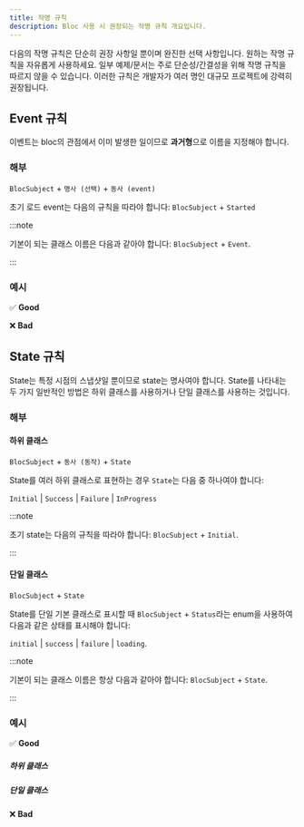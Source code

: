 ```yaml
---
title: 작명 규칙
description: Bloc 사용 시 권장되는 작명 규칙 개요입니다.
---
```



다음의 작명 규칙은 단순히 권장 사항일 뿐이며 완진한 선택 사항입니다. 원하는 작명
규칙을 자유롭게 사용하세요. 일부 예제/문서는 주로 단순성/간결성을 위해 작명
규칙을 따르지 않을 수 있습니다. 이러한 규칙은 개발자가 여러 명인 대규모
프로젝트에 강력히 권장됩니다.

## Event 규칙

이벤트는 bloc의 관점에서 이미 발생한 일이므로 **과거형**으로 이름을 지정해야
합니다.

### 해부

`BlocSubject` + `명사 (선택)` + `동사 (event)`

초기 로드 event는 다음의 규칙을 따라야 합니다: `BlocSubject` + `Started`

:::note

기본이 되는 클래스 이름은 다음과 같아야 합니다: `BlocSubject` + `Event`.

:::

### 예시

✅ **Good**

<EventExamplesGood1 />

❌ **Bad**

<EventExamplesBad1 />

## State 규칙

State는 특정 시점의 스냅샷일 뿐이므로 state는 명사여야 합니다. State를 나타내는
두 가지 일반적인 방법은 하위 클래스를 사용하거나 단일 클래스를 사용하는
것입니다.

### 해부

#### 하위 클래스

`BlocSubject` + `동사 (동작)` + `State`

State를 여러 하위 클래스로 표현하는 경우 `State`는 다음 중 하나여야 합니다:

`Initial` | `Success` | `Failure` | `InProgress`

:::note

초기 state는 다음의 규칙을 따라야 합니다: `BlocSubject` + `Initial`.

:::

#### 단일 클래스

`BlocSubject` + `State`

State를 단일 기본 클래스로 표시할 때 `BlocSubject` + `Status`라는 enum을
사용하여 다음과 같은 상태를 표시해야 합니다:

`initial` | `success` | `failure` | `loading`.

:::note

기본이 되는 클래스 이름은 항상 다음과 같아야 합니다: `BlocSubject` + `State`.

:::

### 예시

✅ **Good**

##### 하위 클래스

<StateExamplesGood1Snippet />

##### 단일 클래스

<SingleStateExamplesGood1Snippet />

❌ **Bad**

<StateExamplesBad1Snippet />
